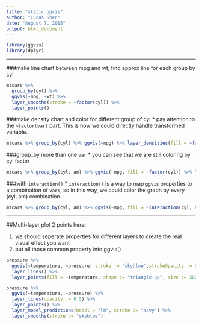```yaml
---
title: "static ggvis"
author: "Lucas Shen"
date: "August 7, 2015"
output: html_document
---
```

```r
library(ggvis)
library(dplyr)
```
***

###make line chart between mpg and wt, find approx line for each group by cyl
```r
mtcars %>% 
  group_by(cyl) %>%
  ggvis(~mpg, ~wt) %>% 
  layer_smooths(stroke = ~factor(cyl)) %>% 
  layer_points()
```

###make density chart and color for different group of cyl
* pay attention to the `~factor(var)` part. This is how we could directly handle transformed variable.
```r
mtcars %>% group_by(cyl) %>% ggvis(~mpg) %>% layer_densities(fill = ~factor(cyl))
```

###group_by more than one `var`
* you can see that we are still coloring by cyl factor
```r
mtcars %>% group_by(cyl, am) %>% ggvis(~mpg, fill = ~factor(cyl)) %>% layer_densities()
```

###with `interaction()`
* `interaction()` is a way to map `ggvis` properties to a combination of `var`s, so in this way, we could color the graph by every (cyl, am) combination
```r
mtcars %>% group_by(cyl, am) %>% ggvis(~mpg, fill = ~interaction(cyl, am)) %>% layer_densities()
```

***

##Multi-layer plot
2 points here:

1. we should seperate properties for different layers to create the real visual effect you want
2. put all those common property into ggvis()

```r
pressure %>% 
  ggvis(~temperature, ~pressure, stroke := "skyblue",strokeOpacity := 0.5, strokeWidth := 5) %>% 
  layer_lines() %>% 
  layer_points(fill = ~temperature, shape := "triangle-up", size := 300)
```

```r
pressure %>% 
  ggvis(~temperature, ~pressure) %>%
  layer_lines(opacity := 0.5) %>%
  layer_points() %>%
  layer_model_predictions(model = "lm", stroke := "navy") %>%
  layer_smooths(stroke := "skyblue")
```











